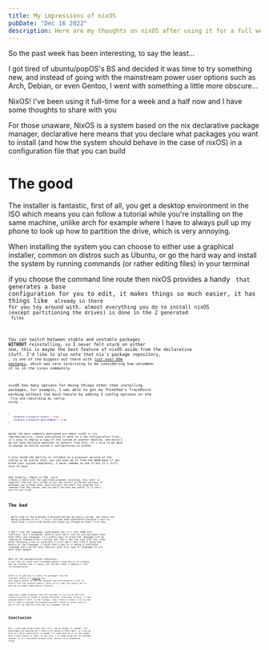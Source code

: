 ```yaml
---
title: My impressions of nixOS
pubDate: "Dec 16 2022"
description: Here are my thoughts on nixOS after using it for a full week
---
```


So the past week has been interesting, to say the least...

I got tired of ubuntu/popOS's BS and decided it was time to try something new, and instead of going with the mainstream power user options such as Arch, Debian, or even Gentoo, I went with something a little more obscure...

NixOS! I've been using it full-time for a week and a half now and I have some thoughts to share with you

For those unaware, NixOS is a system based on the nix declarative package manager, declarative here means that you declare what packages you want to install (and how the system should behave in the case of nixOS) in a configuration file that you can build

# The good

The installer is fantastic, first of all, you get a desktop environment in the ISO which means you can follow a tutorial while you're installing on the same machine, unlike arch for example where I have to always pull up my phone to look up how to partition the drive, which is very annoying.

When installing the system you can choose to either use a graphical installer, common on distros such as Ubuntu, or go the hard way and install the system by running commands (or rather editing files) in your terminal

if you choose the command line route then nixOS provides a handy <Code code="nixos-generate-config" inline /> that generates a base configuration for you to edit, it makes things so much easier, it has things like <Code code="sound.enable = true" inline /> already in there for you toy around with. almost everything you do to install nixOS (except partitioning the drives) is done in the 2 generated <Code code=".nix" inline /> files

You can switch between stable and unstable packages **WITHOUT** reinstalling, so I never felt stuck on either one, this is maybe the best feature of nixOS aside from the declarative stuff. I'd like to also note that nix's package repository, <Code code="nixpkgs" inline />, is one of the biggest out there with [just over 80k packages](https://repology.org/repositories/statistics/total), which was very surprising to me considering how uncommon it is in the Linux community

nixOS has many options for doing things other than installing packages, for example, I was able to get my ThinkPad's TrackPoint working without too much hassle by adding 3 config options in the <Code code="configuration.nix" inline /> file and rebuilding my config using <Code code="nixos-rebuild" inline />:

```nix
{
    hardware.trackpoint.enable = true;
    hardware.trackpoint.emulateWheel = true;
}
```

maybe the most commonly mentioned pro about nixOS is its reproducibility, since everything is done in a few configuration files, it's easy to deploy a copy of the system on another machine, and while I do not have multiple machines to benefit from this, It's nice to be able to backup an entire system's configuration on GitHub

I also found the ability to rollback to a previous version of the config to be pretty nice, you can even do it from the GRUB menu if you broke your system completely, I never needed to use it but it's still nice to have

and finally, there is the <Code code="nix-shell -p" inline /> which creates a shell with the specified programs installed, this shell is separate from the rest system so you can install different versions of packages you already have, once you quit the shell the programs are removed from the system, and you won't believe how useful it is until you try out nixOS

# The bad

<Callout title="Notice ⚠️">
  While some of the problems I encountered may be easily solved, and others not
  being problems at all, I still include them nonetheless because I want to
  share what a first-time NixOS user might go through on their first day.
</Callout>

I don't like the language, some people say it's like JSON with functions, but I disagree, usually with tools such as vim and emacs that have their own language. it's pretty easy to grasp the language just by looking at someone else's config, but that's not the case with nix, even after watching a ton of tutorials I still don't feel like I grasp the basics of the language, I think that's due to it being a functional language and I am not very familiar with this type of languages as are most other people

Most of the documentation references <Code code="nix-env" inline />, a tool that all nixOS users recommend against using due to its slowness and the problems that it causes, yet the devs haven't removed it from the documentation.

there is no _good_ way to search for packages from the terminal: there is a [website](https://search.nixos.org) but most people prefer to use the terminal and unfortunately a tool to search from the terminal doesn't exist as of right now unless you're willing to enable experimental features

compiling random programs from the internet is a no-no as the file system structure on nixOS is wildly different from other distros, if the program doesn't exist in the nixpkgs, then I hate to break it to you but you'll need to package the program yourself, which is pretty hard if you're not too familiar with the nix language like me

# Conclusion

Will I continue using nixOS? well let's say my answer is "maybe", the advantages are amazing but I have a lot going on these days. so I may go back to a more traditional, so maybe I'll come back to it in the summer when I have plenty of time, in any case, I'll keep using the nix package manager as it's available on most Linux distros as a standalone thing
